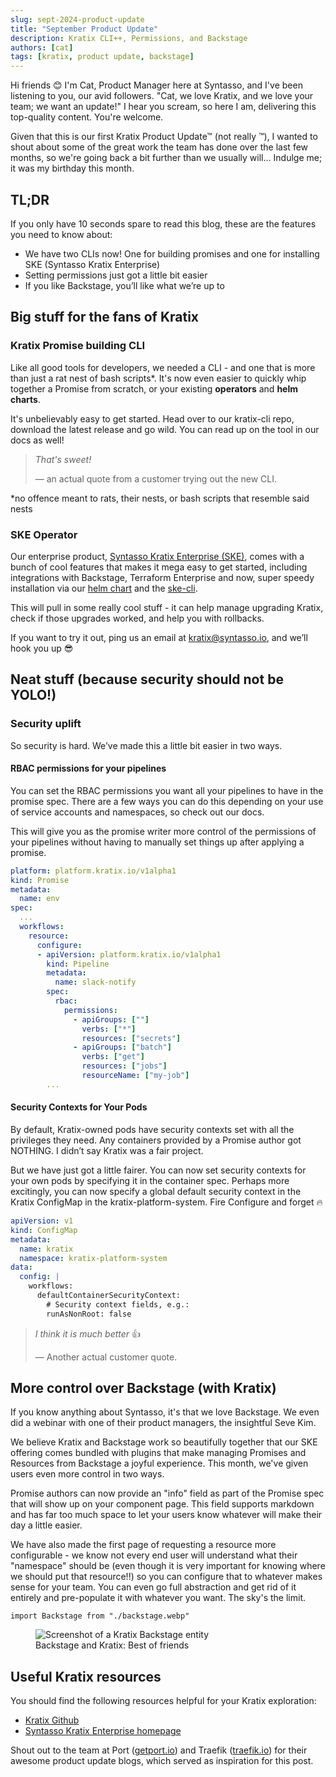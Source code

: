 ```yaml
---
slug: sept-2024-product-update
title: "September Product Update"
description: Kratix CLI++, Permissions, and Backstage
authors: [cat]
tags: [kratix, product update, backstage]
---
```



Hi friends 😊 I'm Cat, Product Manager here at Syntasso, and I've been listening
to you, our avid followers. "Cat, we love Kratix, and we love your team; we want
an update!" I hear you scream, so here I am, delivering this top-quality
content. You're welcome.

Given that this is our first Kratix Product Update™ (not really ™), I wanted to
shout about some of the great work the team has done over the last few months,
so we're going back a bit further than we usually will… Indulge me; it was my
birthday this month.

## TL;DR

<ReactPlayer width="100%" playsinline wrapper="p" controls={false} height={200} playing={true} muted={true} loop={true} url="https://media0.giphy.com/media/Emg9qPKR5hquI/giphy.mp4" />

If you only have 10 seconds spare to read this blog, these are the features you
need to know about:

* We have two CLIs now! One for building promises and one for installing SKE (Syntasso Kratix Enterprise)
* Setting permissions just got a little bit easier
* If you like Backstage, you’ll like what we’re up to

<!-- truncate -->

## Big stuff for the fans of Kratix

<ReactPlayer width="100%" playsinline height={200} playing={true} muted={true} loop={true} url="https://media0.giphy.com/media/yGEbmgiCJYu3u/giphy.mp4" />

### Kratix Promise building CLI

Like all good tools for developers, we needed a CLI - and one that is more than
just a rat nest of bash scripts*. It's now even easier to quickly whip together
a Promise from scratch, or your existing **operators** and **helm charts**.


It's unbelievably easy to get started. Head over to our kratix-cli repo,
download the latest release and go wild. You can read up on the tool in our docs
as well!


<p align="center">
<ReactPlayer wrapper="span" controls url={CLIDemo} />
</p>

> _That's sweet!_
>
> — an actual quote from a customer trying out the new CLI.


*no offence meant to rats, their nests, or bash scripts that resemble said nests


### SKE Operator

Our enterprise product, [Syntasso Kratix Enterprise
(SKE)](https://www.syntasso.io/pricing), comes with a bunch of cool features
that makes it mega easy to get started, including integrations with Backstage,
Terraform Enterprise and now, super speedy installation via our [helm
chart](https://docs.kratix.io/ske/kratix/helm-installation) and the
[ske-cli](https://docs.kratix.io/ske/kratix/ske-cli-installation).

This will pull in some really cool stuff - it can help manage  upgrading Kratix,
check if those upgrades worked, and help you with rollbacks.

If you want to try it out, ping us an email at kratix@syntasso.io, and we’ll
hook you up 😎


<ReactPlayer wrapper="span" muted={true} controls url={SKECli} />

## Neat stuff (because security should not be YOLO!)

<ReactPlayer width="100%" playsinline height={200} playing={true} muted={true} loop={true} url="https://media4.giphy.com/media/HHWdyVKaKJfI8qqJKU/giphy.mp4" />

### Security uplift

So security is hard. We’ve made this a little bit easier in two ways.

#### RBAC permissions for your pipelines

You can set the RBAC permissions you want all your pipelines to have in the promise spec. There are a few ways you can do this depending on your use of service accounts and namespaces, so check out our docs.

This will give you as the promise writer more control of the permissions of your pipelines without having to manually set things up after applying a promise.

```yaml
platform: platform.kratix.io/v1alpha1
kind: Promise
metadata:
  name: env
spec:
  ...
  workflows:
    resource:
      configure:
      - apiVersion: platform.kratix.io/v1alpha1
        kind: Pipeline
        metadata:
          name: slack-notify
        spec:
          rbac:
            permissions:
              - apiGroups: [""]
                verbs: ["*"]
                resources: ["secrets"]
              - apiGroups: ["batch"]
                verbs: ["get"]
                resources: ["jobs"]
                resourceName: ["my-job"]
        ...
```

#### Security Contexts for Your Pods

By default, Kratix-owned pods have security contexts set with all the privileges they need. Any containers provided by a Promise author got NOTHING. I didn’t say Kratix was a fair project.

But we have just got a little fairer. You can now set security contexts for your own pods by specifying it in the container spec. Perhaps more excitingly, you can now specify a global default security context in the Kratix ConfigMap in the kratix-platform-system. Fire Configure and forget 🔥

```yaml
apiVersion: v1
kind: ConfigMap
metadata:
  name: kratix
  namespace: kratix-platform-system
data:
  config: |
    workflows:
      defaultContainerSecurityContext:
        # Security context fields, e.g.:
        runAsNonRoot: false
```

> _I think it is much better_ 👍
>
> — Another actual customer quote.

## More control over Backstage (with Kratix)

If you know anything about Syntasso, it's that we love Backstage. We even did a
webinar with one of their product managers, the insightful Seve Kim.

We believe Kratix and Backstage work so beautifully together that our SKE
offering comes bundled with plugins that make managing Promises and Resources
from Backstage a joyful experience. This month, we've given users even more
control in two ways.

Promise authors can now provide an "info" field as part of the Promise spec that
will show up on your component page. This field supports markdown and has far
too much space to let your users know whatever will make their day a little
easier.

We have also made the first page of requesting a resource more configurable - we
know not every end user will understand what their "namespace" should be (even
though it is very important for knowing where we should put that resource!!) so
you can configure that to whatever makes sense for your team. You can even go
full abstraction and get rid of it entirely and pre-populate it with whatever
you want. The sky's the limit.

```mdx-code-block
import Backstage from "./backstage.webp"
```

<figure className="diagram">
  <img className="large" src={Backstage} alt="Screenshot of a Kratix Backstage entity" />

  <figcaption>Backstage and Kratix: Best of friends</figcaption>
</figure>

## Useful Kratix resources
You should find the following resources helpful for your Kratix exploration:

* [Kratix Github](https://github.com/syntasso/kratix)
* [Syntasso Kratix Enterprise homepage](https://www.syntasso.io/)

Shout out to the team at Port ([getport.io](http://getport.io/)) and Traefik
([traefik.io](http://traefik.io/)) for their awesome product update blogs, which
served as inspiration for this post.


